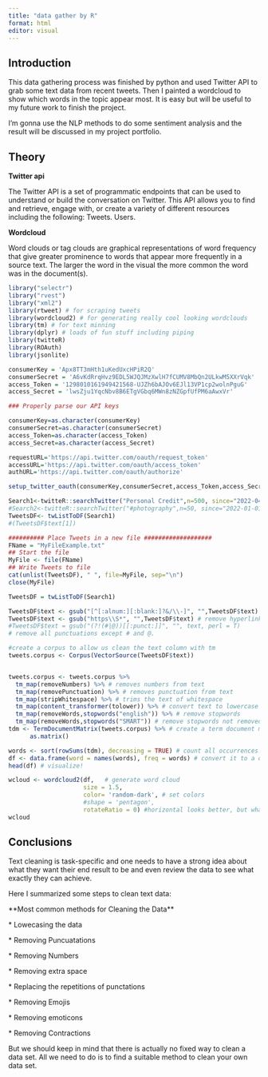 ```yaml
---
title: "data gather by R"
format: html
editor: visual
---
```


## Introduction

This data gathering process was finished by python and used Twitter API to grab some text data from recent tweets. Then I painted a wordcloud to show which words in the topic appear most. It is easy but will be useful to my future work to finish the project.

I'm gonna use the NLP methods to do some sentiment analysis and the result will be discussed in my project portfolio.

## Theory

**Twitter api**

The Twitter API is a set of programmatic endpoints that can be used to understand or build the conversation on Twitter. This API allows you to find and retrieve, engage with, or create a variety of different resources including the following: Tweets. Users.

**Wordcloud**

Word clouds or tag clouds are graphical representations of word frequency that give greater prominence to words that appear more frequently in a source text. The larger the word in the visual the more common the word was in the document(s).

```r
library("selectr")
library("rvest")
library("xml2")
library(rtweet) # for scraping tweets
library(wordcloud2) # for generating really cool looking wordclouds
library(tm) # for text minning
library(dplyr) # loads of fun stuff including piping
library(twitteR)
library(ROAuth)
library(jsonlite)
```

```r
consumerKey = 'Apx8TT3mHth1uKedUxcHPiR2Q'
consumerSecret = 'A6vKdRrqHvz9EDL5WJQJMzXwlH7fCUMV8MbQn2ULkwM5XXrVqk'
access_Token = '1298010161949421568-UJZh6bAJOv6EJl13VP1cp2wolnPguG'
access_Secret = 'lwsZju1YqcNbv8B6ETgVGbq6MWn8zNZGpfUfPM6aAwxVr'
```

```r
### Properly parse our API keys 

consumerKey=as.character(consumerKey)
consumerSecret=as.character(consumerSecret)
access_Token=as.character(access_Token)
access_Secret=as.character(access_Secret)

requestURL='https://api.twitter.com/oauth/request_token'
accessURL='https://api.twitter.com/oauth/access_token'
authURL='https://api.twitter.com/oauth/authorize'
```

```r
setup_twitter_oauth(consumerKey,consumerSecret,access_Token,access_Secret)
```

```r
Search1<-twitteR::searchTwitter("Personal Credit",n=500, since="2022-04-01")
#Search2<-twitteR::searchTwitter("#photography",n=50, since="2022-01-01")
TweetsDF<- twListToDF(Search1)
#(TweetsDF$text[1])

########## Place Tweets in a new file ###################
FName = "MyFileExample.txt"
## Start the file
MyFile <- file(FName)
## Write Tweets to file
cat(unlist(TweetsDF), " ", file=MyFile, sep="\n")
close(MyFile)
```

```r
TweetsDF = twListToDF(Search1)

TweetsDF$text <- gsub("[^[:alnum:][:blank:]?&/\\-]", "",TweetsDF$text) # remove alphanumeric characters 
TweetsDF$text <- gsub("https\\S*", "",TweetsDF$text) # remove hyperlinks
#TweetsDF$text = gsub("(?!(#|@))[[:punct:]]", "", text, perl = T) 
# remove all punctuations except # and @. 
```

```r
#create a corpus to allow us clean the text column with tm
tweets.corpus <- Corpus(VectorSource(TweetsDF$text))


tweets.corpus <- tweets.corpus %>%
  tm_map(removeNumbers) %>% # removes numbers from text
  tm_map(removePunctuation) %>% # removes punctuation from text
  tm_map(stripWhitespace) %>% # trims the text of whitespace
  tm_map(content_transformer(tolower)) %>% # convert text to lowercase
  tm_map(removeWords,stopwords("english")) %>% # remove stopwords
  tm_map(removeWords,stopwords("SMART")) # remove stopwords not removed from previous line
tdm <- TermDocumentMatrix(tweets.corpus) %>% # create a term document matrix
      as.matrix()

words <- sort(rowSums(tdm), decreasing = TRUE) # count all occurrences of each word and group them
df <- data.frame(word = names(words), freq = words) # convert it to a dataframe
head(df) # visualize!
```

```r
wcloud <- wordcloud2(df,   # generate word cloud
                     size = 1.5,
                     color= 'random-dark', # set colors
                     #shape = 'pentagon',
                     rotateRatio = 0) #horizontal looks better, but what do you think?
wcloud
```

## Conclusions

Text cleaning is task-specific and one needs to have a strong idea about what they want their end result to be and even review the data to see what exactly they can achieve.

Here I summarized some steps to clean text data:

\*\*Most common methods for Cleaning the Data\*\*

\* Lowecasing the data

\* Removing Puncuatations

\* Removing Numbers

\* Removing extra space

\* Replacing the repetitions of punctations

\* Removing Emojis

\* Removing emoticons

\* Removing Contractions

But we should keep in mind that there is actually no fixed way to clean a data set. All we need to do is to find a suitable method to clean your own data set.
